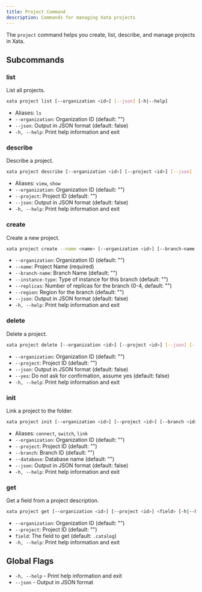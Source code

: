 ```yaml
---
title: Project Command
description: Commands for managing Xata projects
---
```


The `project` command helps you create, list, describe, and manage projects in Xata.

## Subcommands

### list
List all projects.

```bash
xata project list [--organization <id>] [--json] [-h|--help]
```
- Aliases: `ls`
- `--organization`: Organization ID (default: "")
- `--json`: Output in JSON format (default: false)
- `-h, --help`: Print help information and exit

### describe
Describe a project.

```bash
xata project describe [--organization <id>] [--project <id>] [--json] [-h|--help]
```
- Aliases: `view`, `show`
- `--organization`: Organization ID (default: "")
- `--project`: Project ID (default: "")
- `--json`: Output in JSON format (default: false)
- `-h, --help`: Print help information and exit

### create
Create a new project.

```bash
xata project create --name <name> [--organization <id>] [--branch-name <name>] [--instance-type <type>] [--replicas <n>] [--region <region>] [--json] [-h|--help]
```
- `--organization`: Organization ID (default: "")
- `--name`: Project Name (required)
- `--branch-name`: Branch Name (default: "")
- `--instance-type`: Type of instance for this branch (default: "")
- `--replicas`: Number of replicas for the branch (0-4, default: "")
- `--region`: Region for the branch (default: "")
- `--json`: Output in JSON format (default: false)
- `-h, --help`: Print help information and exit

### delete
Delete a project.

```bash
xata project delete [--organization <id>] [--project <id>] [--json] [--yes] [-h|--help]
```
- `--organization`: Organization ID (default: "")
- `--project`: Project ID (default: "")
- `--json`: Output in JSON format (default: false)
- `--yes`: Do not ask for confirmation, assume yes (default: false)
- `-h, --help`: Print help information and exit

### init
Link a project to the folder.

```bash
xata project init [--organization <id>] [--project <id>] [--branch <id>] [--database <name>] [--json] [-h|--help]
```
- Aliases: `connect`, `switch`, `link`
- `--organization`: Organization ID (default: "")
- `--project`: Project ID (default: "")
- `--branch`: Branch ID (default: "")
- `--database`: Database name (default: "")
- `--json`: Output in JSON format (default: false)
- `-h, --help`: Print help information and exit

### get
Get a field from a project description.

```bash
xata project get [--organization <id>] [--project <id>] <field> [-h|--help]
```
- `--organization`: Organization ID (default: "")
- `--project`: Project ID (default: "")
- `field`: The field to get (default: `.catalog`)
- `-h, --help`: Print help information and exit

## Global Flags

- `-h, --help` - Print help information and exit
- `--json` - Output in JSON format 